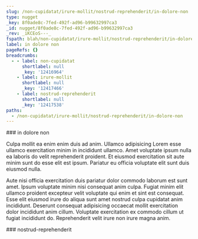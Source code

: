 ```yaml
---
slug: /non-cupidatat/irure-mollit/nostrud-reprehenderit/in-dolore-non
type: nugget
_key: 8f0ade8c-7fed-492f-ad96-b99632997ca3
_id: nugget/8f0ade8c-7fed-492f-ad96-b99632997ca3
_rev: _iKCEoS---_
fspath: blah/non-cupidatat/irure-mollit/nostrud-reprehenderit/in-dolore-non.md
label: in dolore non
pageRefs: {}
breadcrumbs:
  - - label: non-cupidatat
      shortlabel: null
      _key: '12416964'
    - label: irure-mollit
      shortlabel: null
      _key: '12417466'
    - label: nostrud-reprehenderit
      shortlabel: null
      _key: '12417538'
paths:
  - /non-cupidatat/irure-mollit/nostrud-reprehenderit/in-dolore-non
---
```


<NuggetArea>
<Nugget slug="/non-cupidatat/irure-mollit/nostrud-reprehenderit/in-dolore-non" type="nugget" _key="8f0ade8c-7fed-492f-ad96-b99632997ca3" _id="nugget/8f0ade8c-7fed-492f-ad96-b99632997ca3" _rev="_iKCEoS---_" fspath="blah/non-cupidatat/irure-mollit/nostrud-reprehenderit/in-dolore-non.md" label="in dolore non" paths="/non-cupidatat/irure-mollit/nostrud-reprehenderit/in-dolore-non">
<NuggetBody>
### in dolore non

Culpa mollit ea enim enim duis ad anim. Ullamco adipisicing Lorem esse ullamco exercitation minim in incididunt ullamco. Amet voluptate ipsum nulla ea laboris do velit reprehenderit proident. Et eiusmod exercitation sit aute minim sunt do esse elit est ipsum. Pariatur eu officia voluptate elit sunt duis eiusmod nulla.

Aute nisi officia exercitation duis pariatur dolor commodo laborum est sunt amet. Ipsum voluptate minim nisi consequat anim culpa. Fugiat minim elit ullamco proident excepteur velit voluptate qui enim et sint est consequat. Esse elit eiusmod irure do aliqua sunt amet nostrud culpa cupidatat anim incididunt. Deserunt consequat adipisicing occaecat mollit exercitation dolor incididunt anim cillum. Voluptate exercitation ex commodo cillum ut fugiat incididunt do. Reprehenderit velit irure non irure magna anim.

</NuggetBody>
<Breadcrumbs>
<Crumbs>
<Crumb _key="12416964" label="non-cupidatat" /><Crumb _key="12417466" label="irure-mollit" /><Crumb _key="12417538" label="nostrud-reprehenderit" />
</Crumbs>
</Breadcrumbs>
</Nugget>

<NuggetsInbound>
</NuggetsInbound>
<NuggetsOutbound>
</NuggetsOutbound>
</NuggetArea>
<PassagesInbound>
<Passage direction="inbound" type="passage" _key="12417538" _id="passage/12417538" _rev="_iKCEoR6--A" label="nostrud-reprehenderit" passage="nostrud-reprehenderit" fspath="blah/non-cupidatat/irure-mollit/nostrud-reprehenderit" paths="/non-cupidatat/irure-mollit/nostrud-reprehenderit" slug="/non-cupidatat/irure-mollit/nostrud-reprehenderit">
<NuggetBody>
### nostrud-reprehenderit

</NuggetBody>
<Breadcrumbs>
<Crumbs>
<Crumb _key="12416964" label="non-cupidatat" /><Crumb _key="12417466" label="irure-mollit" />
</Crumbs>
</Breadcrumbs>
</Passage>

</PassagesInbound>
<PassagesOutbound>
</PassagesOutbound>